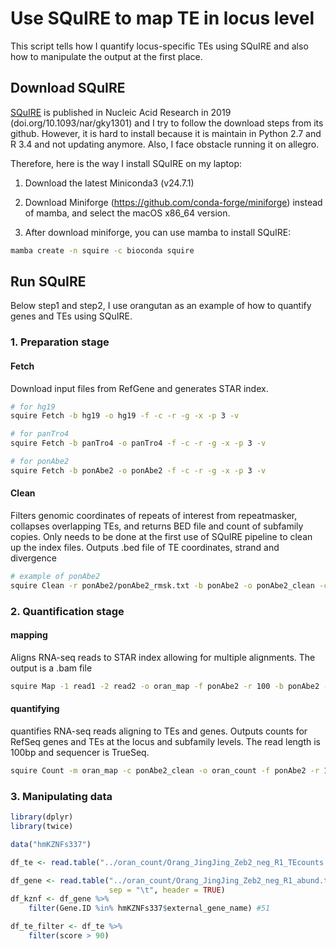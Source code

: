# Use SQuIRE to map TE in locus level

This script tells how I quantify locus-specific TEs using SQuIRE and also how to manipulate the output at the first place.

## Download SQuIRE

[SQuIRE](https://github.com/wyang17/SQuIRE) is published in Nucleic Acid Research in 2019 (doi.org/10.1093/nar/gky1301) and I try to follow the download steps from its github. However, it is hard to install because it is maintain in Python 2.7 and R 3.4 and not updating anymore. Also, I face obstacle running it on allegro.

Therefore, here is the way I install SQuIRE on my laptop:

1.  Download the latest Miniconda3 (v24.7.1)

2.  Download Miniforge (<https://github.com/conda-forge/miniforge>) instead of mamba, and select the macOS x86_64 version.

3.  After download miniforge, you can use mamba to install SQuIRE:

``` bash
mamba create -n squire -c bioconda squire
```

## Run SQuIRE

Below step1 and step2, I use orangutan as an example of how to quantify genes and TEs using SQuIRE.

### 1. Preparation stage

#### Fetch

Download input files from RefGene and generates STAR index.

``` bash
# for hg19
squire Fetch -b hg19 -o hg19 -f -c -r -g -x -p 3 -v

# for panTro4
squire Fetch -b panTro4 -o panTro4 -f -c -r -g -x -p 3 -v

# for ponAbe2
squire Fetch -b ponAbe2 -o ponAbe2 -f -c -r -g -x -p 3 -v
```

#### Clean

Filters genomic coordinates of repeats of interest from repeatmasker, collapses overlapping TEs, and returns BED file and count of subfamily copies. Only needs to be done at the first use of SQuIRE pipeline to clean up the index files. Outputs .bed file of TE coordinates, strand and divergence

``` bash
# example of ponAbe2
squire Clean -r ponAbe2/ponAbe2_rmsk.txt -b ponAbe2 -o ponAbe2_clean -c 'DNA,LTR,LINE,SINE,Other' -v
```

### 2. Quantification stage

#### mapping

Aligns RNA-seq reads to STAR index allowing for multiple alignments. The output is a .bam file

``` bash
squire Map -1 read1 -2 read2 -o oran_map -f ponAbe2 -r 100 -b ponAbe2 -p 4 -v
```

#### quantifying

quantifies RNA-seq reads aligning to TEs and genes. Outputs counts for RefSeq genes and TEs at the locus and subfamily levels. The read length is 100bp and sequencer is TrueSeq.

``` bash
squire Count -m oran_map -c ponAbe2_clean -o oran_count -f ponAbe2 -r 100 -b ponAbe2 -p 4 -s 1 -v
```

### 3. Manipulating data

```r
library(dplyr)
library(twice)

data("hmKZNFs337")

df_te <- read.table("../oran_count/Orang_JingJing_Zeb2_neg_R1_TEcounts.txt", header=TRUE)

df_gene <- read.table("../oran_count/Orang_JingJing_Zeb2_neg_R1_abund.txt", 
                      sep = "\t", header = TRUE)
df_kznf <- df_gene %>%
    filter(Gene.ID %in% hmKZNFs337$external_gene_name) #51
```

```r
df_te_filter <- df_te %>%
    filter(score > 90)
```
